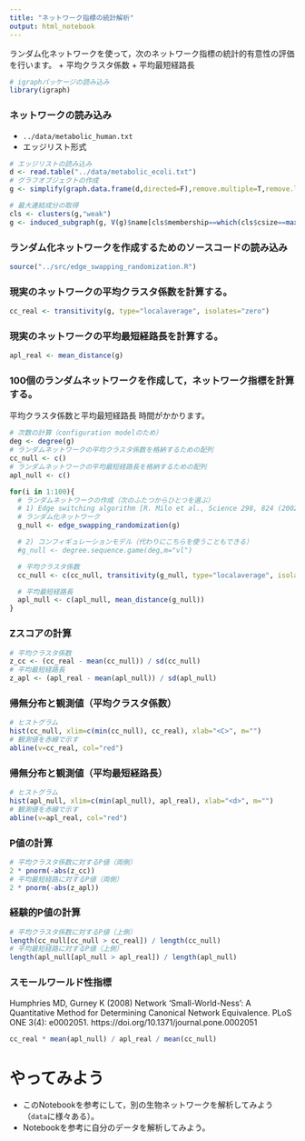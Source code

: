 ---
title: "ネットワーク指標の統計解析"
output: html_notebook
---

ランダム化ネットワークを使って，次のネットワーク指標の統計的有意性の評価を行います。
  + 平均クラスタ係数
  + 平均最短経路長

```{r}
# igraphパッケージの読み込み
library(igraph)
```

### ネットワークの読み込み
  + `../data/metabolic_human.txt`
  + エッジリスト形式

  
```{r}
# エッジリストの読み込み
d <- read.table("../data/metabolic_ecoli.txt")
# グラフオブジェクトの作成
g <- simplify(graph.data.frame(d,directed=F),remove.multiple=T,remove.loops=T)

# 最大連結成分の取得
cls <- clusters(g,"weak")
g <- induced_subgraph(g, V(g)$name[cls$membership==which(cls$csize==max(cls$csize))[[1]]])
```

### ランダム化ネットワークを作成するためのソースコードの読み込み
```{r}
source("../src/edge_swapping_randomization.R")
```

### 現実のネットワークの平均クラスタ係数を計算する。
```{r}
cc_real <- transitivity(g, type="localaverage", isolates="zero")
```

### 現実のネットワークの平均最短経路長を計算する。
```{r}
apl_real <- mean_distance(g)
```

### 100個のランダムネットワークを作成して，ネットワーク指標を計算する。
平均クラスタ係数と平均最短経路長
時間がかかります。
```{r}
# 次数の計算（configuration modelのため）
deg <- degree(g)
# ランダムネットワークの平均クラスタ係数を格納するための配列
cc_null <- c()
# ランダムネットワークの平均最短経路長を格納するための配列
apl_null <- c()

for(i in 1:100){
  # ランダムネットワークの作成（次のふたつからひとつを選ぶ）
  # 1) Edge switching algorithm [R. Milo et al., Science 298, 824 (2002)] doi:10.1126/science.298.5594.824
  # ランダム化ネットワーク
  g_null <- edge_swapping_randomization(g)

  # 2) コンフィギュレーションモデル（代わりにこちらを使うこともできる）
  #g_null <- degree.sequence.game(deg,m="vl")

  # 平均クラスタ係数
  cc_null <- c(cc_null, transitivity(g_null, type="localaverage", isolates="zero"))

  # 平均最短経路長
  apl_null <- c(apl_null, mean_distance(g_null))
}
```

### Zスコアの計算
```{r}
# 平均クラスタ係数
z_cc <- (cc_real - mean(cc_null)) / sd(cc_null)
# 平均最短経路長
z_apl <- (apl_real - mean(apl_null)) / sd(apl_null)
```

### 帰無分布と観測値（平均クラスタ係数）
```{r}
# ヒストグラム
hist(cc_null, xlim=c(min(cc_null), cc_real), xlab="<C>", m="")
# 観測値を赤線で示す
abline(v=cc_real, col="red")
```
### 帰無分布と観測値（平均最短経路長）
```{r}
# ヒストグラム
hist(apl_null, xlim=c(min(apl_null), apl_real), xlab="<d>", m="")
# 観測値を赤線で示す
abline(v=apl_real, col="red")
```

### P値の計算
```{r}
# 平均クラスタ係数に対するP値（両側）
2 * pnorm(-abs(z_cc))
# 平均最短経路に対するP値（両側）
2 * pnorm(-abs(z_apl))
```

### 経験的P値の計算
```{r}
# 平均クラスタ係数に対するP値（上側）
length(cc_null[cc_null > cc_real]) / length(cc_null)
# 平均最短経路に対するP値（上側）
length(apl_null[apl_null > apl_real]) / length(apl_null)
```

### スモールワールド性指標
Humphries MD, Gurney K (2008) Network ‘Small-World-Ness’: A Quantitative Method for Determining Canonical Network Equivalence. PLoS ONE 3(4): e0002051. https://doi.org/10.1371/journal.pone.0002051

```{r}
cc_real * mean(apl_null) / apl_real / mean(cc_null)
```

# やってみよう
  + このNotebookを参考にして，別の生物ネットワークを解析してみよう（``data``に様々ある）。
  + Notebookを参考に自分のデータを解析してみよう。
  